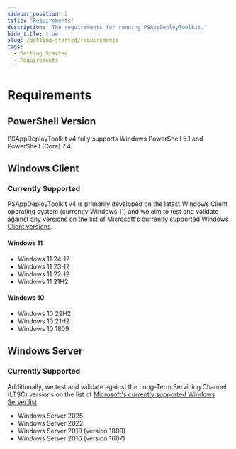 ```yaml
---
sidebar_position: 2
title: 'Requirements'
description: 'The requirements for running PSAppDeployToolkit.'
hide_title: true
slug: /getting-started/requirements
tags:
  - Getting Started
  - Requirements
---
```


# Requirements

## PowerShell Version

PSAppDeployToolkit v4 fully supports Windows PowerShell 5.1 and PowerShell (Core) 7.4.

## Windows Client

### Currently Supported

PSAppDeployToolkit v4 is primarily developed on the latest Windows Client operating system (currently Windows 11) and we aim to test and validate against any versions on the list of [Microsoft's currently supported Windows Client versions](https://learn.microsoft.com/en-us/windows/release-health/supported-versions-windows-client).

#### Windows 11
- Windows 11 24H2
- Windows 11 23H2
- Windows 11 22H2
- Windows 11 21H2

#### Windows 10
- Windows 10 22H2
- Windows 10 21H2
- Windows 10 1809

## Windows Server

### Currently Supported

Additionally, we test and validate against the Long-Term Servicing Channel (LTSC) versions on the list of [Microsoft's currently supported Windows Server list](https://learn.microsoft.com/en-us/windows/release-health/windows-server-release-info).

- Windows Server 2025
- Windows Server 2022
- Windows Server 2019 (version 1809)
- Windows Server 2016 (version 1607)

